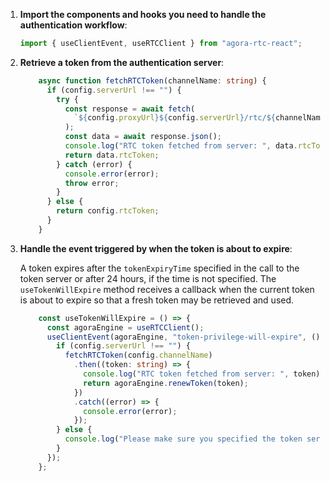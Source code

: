 <PlatformWrapper platform="react-js">


1. **Import the components and hooks you need to handle the authentication workflow**:

    ``` typescript
    import { useClientEvent, useRTCClient } from "agora-rtc-react";
    ```


1. **Retrieve a token from the authentication server**:

    ``` typescript
        async function fetchRTCToken(channelName: string) {
          if (config.serverUrl !== "") {
            try {
              const response = await fetch(
                `${config.proxyUrl}${config.serverUrl}/rtc/${channelName}/publisher/uid/${config.uid}/?expiry=${config.tokenExpiryTime}`
              );
              const data = await response.json();
              console.log("RTC token fetched from server: ", data.rtcToken);
              return data.rtcToken;
            } catch (error) {
              console.error(error);
              throw error;
            }
          } else {
            return config.rtcToken;
          }
        }
     ```

1.  **Handle the event triggered by <Vg k="AGORA_BACKEND" /> when the token is about to expire**:

    A token expires after the `tokenExpiryTime` specified in the call to the token server or after 24 hours, if the
    time is not specified. The `useTokenWillExpire` method receives a callback when the current token is about to
    expire so that a fresh token may be retrieved and used.


    ``` typescript
        const useTokenWillExpire = () => {
          const agoraEngine = useRTCClient();
          useClientEvent(agoraEngine, "token-privilege-will-expire", () => {
            if (config.serverUrl !== "") {
              fetchRTCToken(config.channelName)
                .then((token: string) => {
                  console.log("RTC token fetched from server: ", token);
                  return agoraEngine.renewToken(token);
                })
                .catch((error) => {
                  console.error(error);
                });
            } else {
              console.log("Please make sure you specified the token server URL in the configuration file");
            }
          });
        };
    ```



</PlatformWrapper>
